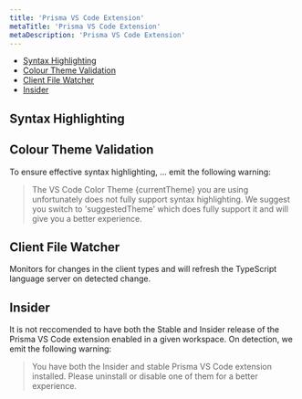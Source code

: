 ```yaml
---
title: 'Prisma VS Code Extension'
metaTitle: 'Prisma VS Code Extension'
metaDescription: 'Prisma VS Code Extension'
---
```


<TopBlock>

- [Syntax Highlighting](#syntax-highlighting)
- [Colour Theme Validation](#colour-theme-validation)
- [Client File Watcher](#client-file-watcher)
- [Insider](#insider)

</TopBlock>

## Syntax Highlighting

<!-- TODO ... -->

## Colour Theme Validation

To ensure effective syntax highlighting, ... emit the following warning:

<!-- TODO: Picture? -->

> The VS Code Color Theme {currentTheme} you are using unfortunately does not fully support syntax highlighting. We suggest you switch to 'suggestedTheme' which does fully support it and will give you a better experience.

## Client File Watcher

Monitors for changes in the client types and will refresh the TypeScript language server on detected change.

## Insider

It is not reccomended to have both the Stable and Insider release of the Prisma VS Code extension enabled in a given workspace. On detection, we emit the following warning:

<!-- TODO: Picture? -->

> You have both the Insider and stable Prisma VS Code extension installed. Please uninstall or disable one of them for a better experience.
